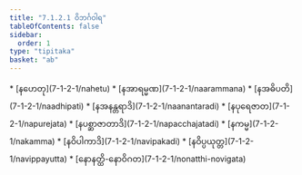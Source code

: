 ```yaml
---
title: "7.1.2.1 ဝိဘင်္ဂဝါရ"
tableOfContents: false
sidebar:
  order: 1
type: "tipitaka"
basket: "ab"
---
```



<DynamicBreadcrumb />



<TableOfContents>
* [နဟေတု](7-1-2-1/nahetu)
* [နအာရမ္မဏ](7-1-2-1/naarammana)
* [နအဓိပတိ](7-1-2-1/naadhipati)
* [နအနန္တရာဒိ](7-1-2-1/naanantaradi)
* [နပုရေဇာတ](7-1-2-1/napurejata)
* [နပစ္ဆာဇာတာဒိ](7-1-2-1/napacchajatadi)
* [နကမ္မ](7-1-2-1/nakamma)
* [နဝိပါကာဒိ](7-1-2-1/navipakadi)
* [နဝိပ္ပယုတ္တ](7-1-2-1/navippayutta)
* [နောနတ္ထိ-နောဝိဂတ](7-1-2-1/nonatthi-novigata)
</TableOfContents>